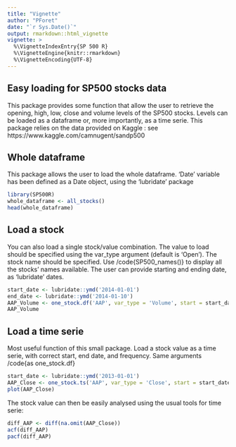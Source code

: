 ```yaml
---
title: "Vignette"
author: "PForet"
date: "`r Sys.Date()`"
output: rmarkdown::html_vignette
vignette: >
  %\VignetteIndexEntry{SP 500 R}
  %\VignetteEngine{knitr::rmarkdown}
  %\VignetteEncoding{UTF-8}
---
```


## Easy loading for SP500 stocks data

This package provides some function that allow the user to retrieve the opening, high, low, close and volume levels of the SP500 stocks. Levels can be loaded as a dataframe or, more importantly, as a time serie. 
This package relies on the data provided on Kaggle : see https://www.kaggle.com/camnugent/sandp500

## Whole dataframe

This package allows the user to load the whole dataframe. 'Date' variable has been defined as a Date object, using the 'lubridate' package 
```r
library(SP500R)
whole_dataframe <- all_stocks()
head(whole_dataframe)
```

## Load a stock

You can also load a single stock/value combination. The value to load should be specified using the var_type argument (default is 'Open').
The stock name should be specified. Use /code{SP500_names()} to display all the stocks' names available.
The user can provide starting and ending date, as 'lubridate' dates.

```r
start_date <- lubridate::ymd('2014-01-01')
end_date <- lubridate::ymd('2014-01-10')
AAP_Volume <- one_stock.df('AAP', var_type = 'Volume', start = start_date, end = end_date)
AAP_Volume
```
## Load a time serie

Most useful function of this small package. Load a stock value as a time serie, with correct start, end date, and frequency.
Same arguments /code{as one_stock.df}

```r
start_date <- lubridate::ymd('2013-01-01')
AAP_Close <- one_stock.ts('AAP', var_type = 'Close', start = start_date)
plot(AAP_Close)
```

The stock value can then be easily analysed using the usual tools for time serie:

```r
diff_AAP <- diff(na.omit(AAP_Close))
acf(diff_AAP)
pacf(diff_AAP)
```


